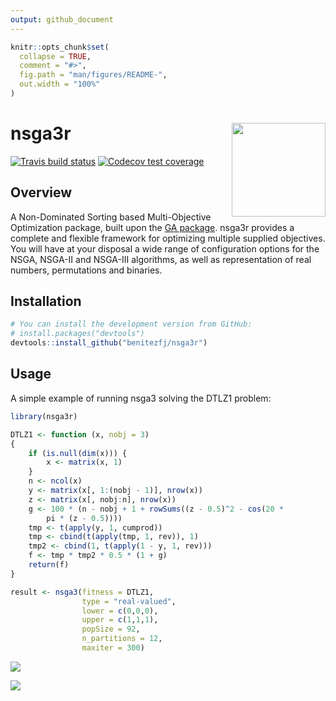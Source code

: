 ```yaml
---
output: github_document
---
```


<!-- README.md is generated from README.Rmd. Please edit that file -->

```r
knitr::opts_chunk$set(
  collapse = TRUE,
  comment = "#>",
  fig.path = "man/figures/README-",
  out.width = "100%"
)
```

# nsga3r <img src="man/figures/logo.png" align="right" width="150px" alt=""/>

<!-- badges: start -->
[![Travis build status](https://travis-ci.com/benitezfj/nsga3r.svg?branch=master)](https://travis-ci.com/benitezfj/nsga3r)
[![Codecov test coverage](https://codecov.io/gh/benitezfj/nsga3r/branch/master/graph/badge.svg?token=QK4Z2yVUSw)](https://codecov.io/gh/benitezfj/nsga3r?branch=master)
<!-- badges: end -->

## Overview

A Non-Dominated Sorting based Multi-Objective Optimization package, built upon the [GA package](https://CRAN.R-project.org/package=GA). 
nsga3r provides a complete and flexible framework for optimizing multiple supplied objectives. 
You will have at your disposal a wide range of configuration options for the NSGA, NSGA-II 
and NSGA-III algorithms, as well as representation of real numbers, permutations and binaries.


## Installation

``` r
# You can install the development version from GitHub:
# install.packages("devtools")
devtools::install_github("benitezfj/nsga3r")
```

## Usage

A simple example of running nsga3 solving the DTLZ1 problem:

``` r
library(nsga3r)

DTLZ1 <- function (x, nobj = 3) 
{
    if (is.null(dim(x))) {
        x <- matrix(x, 1)
    }
    n <- ncol(x)
    y <- matrix(x[, 1:(nobj - 1)], nrow(x))
    z <- matrix(x[, nobj:n], nrow(x))
    g <- 100 * (n - nobj + 1 + rowSums((z - 0.5)^2 - cos(20 * 
        pi * (z - 0.5))))
    tmp <- t(apply(y, 1, cumprod))
    tmp <- cbind(t(apply(tmp, 1, rev)), 1)
    tmp2 <- cbind(1, t(apply(1 - y, 1, rev)))
    f <- tmp * tmp2 * 0.5 * (1 + g)
    return(f)
}

result <- nsga3(fitness = DTLZ1,
                type = "real-valued",
                lower = c(0,0,0),
                upper = c(1,1,1),
                popSize = 92,
                n_partitions = 12,
                maxiter = 300)

```
![](https://github.com/benitezfj/nsga3r/blob/master/man/figures/README-example-1.jpeg)<!-- -->

![](https://github.com/benitezfj/nsga3r/blob/master/man/figures/README-example-2.png)<!-- -->
